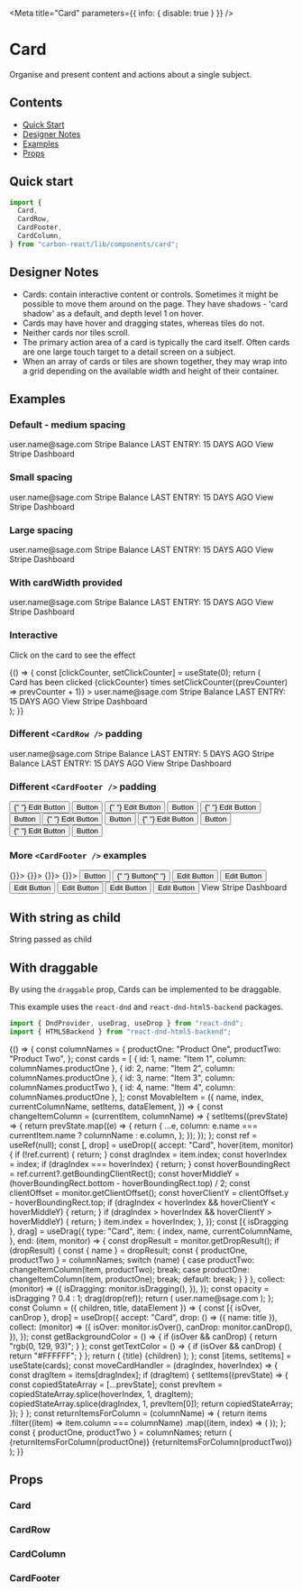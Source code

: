 
<Meta title="Card" parameters={{ info: { disable: true } }} />

# Card

Organise and present content and actions about a single subject.

## Contents

- [Quick Start](#quick-start)
- [Designer Notes](#designer-notes)
- [Examples](#examples)
- [Props](#props)

## Quick start

```javascript
import {
  Card,
  CardRow,
  CardFooter,
  CardColumn,
} from "carbon-react/lib/components/card";
```

## Designer Notes

- Cards: contain interactive content or controls.
  Sometimes it might be possible to move them around on the page. They have shadows - 'card shadow' as a default,
  and depth level 1 on hover.
- Cards may have hover and dragging states, whereas tiles do not.
- Neither cards nor tiles scroll.
- The primary action area of a card is typically the card itself.
  Often cards are one large touch target to a detail screen on a subject.
- When an array of cards or tiles are shown together,
  they may wrap into a grid depending on the available width and height of their container.

## Examples

### Default - medium spacing

<Canvas>
  <Story name="default">
    <Card>
      <CardRow>
        <CardColumn align="left">
          <Heading title="Stripe - [account name]" divider={false} />
          <Typography fontSize="16px" m={0}>
            user.name@sage.com
          </Typography>
        </CardColumn>
        <CardColumn align="right">
          <Icon type="image" />
        </CardColumn>
      </CardRow>
      <CardRow>
        <CardColumn>
          <Typography fontSize="16px" m={0} weight="bold">
            Stripe Balance
          </Typography>
          <Heading title="£ 0.00" divider={false} />
          <Typography>LAST ENTRY: 15 DAYS AGO</Typography>
        </CardColumn>
      </CardRow>
      <CardFooter>
        <CardColumn>
          <Link icon="link" href="https://carbon.sage.com/">
            View Stripe Dashboard
          </Link>
        </CardColumn>
      </CardFooter>
    </Card>
  </Story>
</Canvas>

### Small spacing

<Canvas>
  <Story name="small spacing">
    <Card spacing="small">
      <CardRow>
        <CardColumn align="left">
          <Heading title="Stripe - [account name]" divider={false} />
          <Typography fontSize="16px" m={0}>
            user.name@sage.com
          </Typography>
        </CardColumn>
        <CardColumn align="right">
          <Icon type="image" />
        </CardColumn>
      </CardRow>
      <CardRow pt={2} pb={2}>
        <CardColumn>
          <Typography fontSize="16px" m={0} weight="bold">
            Stripe Balance
          </Typography>
          <Heading title="£ 0.00" divider={false} />
          <Typography>LAST ENTRY: 15 DAYS AGO</Typography>
        </CardColumn>
      </CardRow>
      <CardFooter>
        <CardColumn>
          <Link icon="link" href="https://carbon.sage.com/">
            View Stripe Dashboard
          </Link>
        </CardColumn>
      </CardFooter>
    </Card>
  </Story>
</Canvas>

### Large spacing

<Canvas>
  <Story name="large spacing">
    <Card spacing="large">
      <CardRow>
        <CardColumn align="left">
          <Heading title="Stripe - [account name]" divider={false} />
          <Typography fontSize="16px" m={0}>
            user.name@sage.com
          </Typography>
        </CardColumn>
        <CardColumn align="right">
          <Icon type="image" />
        </CardColumn>
      </CardRow>
      <CardRow pt={4} pb={4}>
        <CardColumn>
          <Typography fontSize="16px" m={0} weight="bold">
            Stripe Balance
          </Typography>
          <Heading title="£ 0.00" divider={false} />
          <Typography>LAST ENTRY: 15 DAYS AGO</Typography>
        </CardColumn>
      </CardRow>
      <CardFooter>
        <CardColumn>
          <Link icon="link" href="https://carbon.sage.com/">
            View Stripe Dashboard
          </Link>
        </CardColumn>
      </CardFooter>
    </Card>
  </Story>
</Canvas>

### With cardWidth provided

<Canvas>
  <Story name="with cardWidth provided">
    <Card cardWidth="300px">
      <CardRow>
        <CardColumn align="left">
          <Heading title="Stripe - [account name]" divider={false} />
          <Typography fontSize="16px" m={0}>
            user.name@sage.com
          </Typography>
        </CardColumn>
        <CardColumn align="right">
          <Icon type="image" />
        </CardColumn>
      </CardRow>
      <CardRow>
        <CardColumn>
          <Typography fontSize="16px" m={0} weight="bold">
            Stripe Balance
          </Typography>
          <Heading title="£ 0.00" divider={false} />
          <Typography>LAST ENTRY: 15 DAYS AGO</Typography>
        </CardColumn>
      </CardRow>
      <CardFooter>
        <CardColumn>
          <Link icon="link" href="https://carbon.sage.com/">
            View Stripe Dashboard
          </Link>
        </CardColumn>
      </CardFooter>
    </Card>
  </Story>
</Canvas>

### Interactive

Click on the card to see the effect

<Canvas>
  <Story name="interactive" parameters={{ chromatic: { disable: true } }}>
    {() => {
      const [clickCounter, setClickCounter] = useState(0);
      return (
        <div>
          <Typography variant="b">
            Card has been clicked {clickCounter} times
          </Typography>
          <Card
            interactive
            action={() => setClickCounter((prevCounter) => prevCounter + 1)}
          >
            <CardRow>
              <CardColumn align="left">
                <Heading title="Stripe - [account name]" divider={false} />
                <Typography fontSize="16px" m={0}>
                  user.name@sage.com
                </Typography>
              </CardColumn>
              <CardColumn align="right">
                <Icon type="image" />
              </CardColumn>
            </CardRow>
            <CardRow>
              <CardColumn>
                <Typography fontSize="16px" m={0} weight="bold">
                  Stripe Balance
                </Typography>
                <Heading title="£ 0.00" divider={false} />
                <Typography>LAST ENTRY: 15 DAYS AGO</Typography>
              </CardColumn>
            </CardRow>
            <CardFooter>
              <CardColumn>
                <Link icon="link" href="https://carbon.sage.com/">
                  View Stripe Dashboard
                </Link>
              </CardColumn>
            </CardFooter>
          </Card>
        </div>
      );
    }}
  </Story>
</Canvas>

### Different `<CardRow />` padding

<Canvas>
  <Story
    name="different CardRow padding"
    parameters={{ chromatic: { disable: true } }}
  >
    <Card>
      <CardRow pt={2} pb={0}>
        <CardColumn align="left">
          <Heading title="Stripe - [account name]" divider={false} />
          <Typography fontSize="16px" m={0}>
            user.name@sage.com
          </Typography>
        </CardColumn>
        <CardColumn align="right">
          <Icon type="image" />
        </CardColumn>
      </CardRow>
      <CardRow pt={0} pb={4}>
        <CardColumn>
          <Typography fontSize="16px" m={0} weight="bold">
            Stripe Balance
          </Typography>
          <Heading title="£ 0.00" divider={false} />
          <Typography>LAST ENTRY: 5 DAYS AGO</Typography>
        </CardColumn>
      </CardRow>
      <CardRow pt={0} pb={4}>
        <CardColumn>
          <Typography fontSize="16px" m={0} weight="bold">
            Stripe Balance
          </Typography>
          <Heading title="£ 0.00" divider={false} />
          <Typography>LAST ENTRY: 15 DAYS AGO</Typography>
        </CardColumn>
      </CardRow>
      <CardFooter>
        <CardColumn>
          <Link icon="link" href="https://carbon.sage.com/">
            View Stripe Dashboard
          </Link>
        </CardColumn>
      </CardFooter>
    </Card>
  </Story>
</Canvas>

### Different `<CardFooter />` padding

<Canvas>
  <Story
    name="different CardFooter padding"
    parameters={{ chromatic: { disable: true } }}
  >
    <div>
      <Card>
        <CardFooter px={1} py={1}>
          <Box width="100%" display="flex" justifyContent="space-around">
            <Box flexGrow={1}>
              <Button p={0} buttonType="tertiary" iconType="edit">
                {" "}
                Edit Button
              </Button>
            </Box>
            <Box>
              <Button buttonType="primary"> Button </Button>
            </Box>
          </Box>
        </CardFooter>
      </Card>
      <Card>
        <CardFooter px={2} py={1}>
          <Box width="100%" display="flex" justifyContent="space-around">
            <Box flexGrow={1}>
              <Button p={0} buttonType="tertiary" iconType="edit">
                {" "}
                Edit Button
              </Button>
            </Box>
            <Box>
              <Button buttonType="primary"> Button </Button>
            </Box>
          </Box>
        </CardFooter>
      </Card>
      <Card>
        <CardFooter px={3} py={1}>
          <Box width="100%" display="flex" justifyContent="space-around">
            <Box flexGrow={1}>
              <Button p={0} buttonType="tertiary" iconType="edit">
                {" "}
                Edit Button
              </Button>
            </Box>
            <Box>
              <Button buttonType="primary"> Button </Button>
            </Box>
          </Box>
        </CardFooter>
      </Card>
      <Card>
        <CardFooter px={4} py={1}>
          <Box width="100%" display="flex" justifyContent="space-around">
            <Box flexGrow={1}>
              <Button p={0} buttonType="tertiary" iconType="edit">
                {" "}
                Edit Button
              </Button>
            </Box>
            <Box>
              <Button buttonType="primary"> Button </Button>
            </Box>
          </Box>
        </CardFooter>
      </Card>
      <Card>
        <CardFooter px={5} py={1}>
          <Box width="100%" display="flex" justifyContent="space-around">
            <Box flexGrow={1}>
              <Button p={0} buttonType="tertiary" iconType="edit">
                {" "}
                Edit Button
              </Button>
            </Box>
            <Box>
              <Button buttonType="primary"> Button </Button>
            </Box>
          </Box>
        </CardFooter>
      </Card>
      <Card>
        <CardFooter px={5} py={2}>
          <Box width="100%" display="flex" justifyContent="space-around">
            <Box flexGrow={1}>
              <Button p={0} buttonType="tertiary" iconType="edit">
                {" "}
                Edit Button
              </Button>
            </Box>
            <Box>
              <Button buttonType="primary"> Button </Button>
            </Box>
          </Box>
        </CardFooter>
      </Card>
    </div>
  </Story>
</Canvas>

### More `<CardFooter />` examples

<Canvas>
  <Story name="more examples of CardFooter">
    <div>
      <Card>
        <CardFooter p={1}>
          <Box
            alignItems="center"
            width="100%"
            display="flex"
            justifyContent="space-around"
          >
            <Box flexGrow={1}>
              <IconButton aria-label="Phone icon button" onAction={() => {}}>
                <Icon bgSize="medium" type="phone" />
              </IconButton>
              <IconButton aria-label="Phone icon button" onAction={() => {}}>
                <Icon bgSize="medium" type="phone" />
              </IconButton>
              <IconButton aria-label="Phone icon button" onAction={() => {}}>
                <Icon bgSize="medium" type="phone" />
              </IconButton>
              <IconButton aria-label="Phone icon button" onAction={() => {}}>
                <Icon bgSize="medium" type="phone" />
              </IconButton>
            </Box>
            <Box>
              <Button buttonType="tertiary"> Button </Button>
              <Button buttonType="primary" ml={2}>
                {" "}
                Button{" "}
              </Button>
            </Box>
          </Box>
        </CardFooter>
      </Card>
      <Card cardWidth="400px">
        <CardFooter px={2} py={1}>
          <Box
            width="100%"
            alignItems="center"
            display="flex"
            justifyContent="center"
          >
            <Button
              p={0}
              iconPosition="after"
              iconType="edit"
              buttonType="tertiary"
            >
              Edit Button
            </Button>
            <VerticalDivider tint={80} py={0} px={2} h={30} />
            <Button
              p={0}
              iconPosition="after"
              iconType="edit"
              buttonType="tertiary"
              ml={2}
            >
              Edit Button
            </Button>
            <VerticalDivider tint={80} py={0} px={2} h={30} />
            <Button
              p={0}
              iconPosition="after"
              iconType="edit"
              buttonType="tertiary"
              ml={2}
            >
              Edit Button
            </Button>
          </Box>
        </CardFooter>
      </Card>
      <Card cardWidth="400px">
        <CardFooter variant="transparent" px={2} py={1}>
          <Box
            width="100%"
            alignItems="center"
            display="flex"
            justifyContent="center"
          >
            <Button
              p={0}
              iconPosition="after"
              iconType="edit"
              buttonType="tertiary"
            >
              Edit Button
            </Button>
            <VerticalDivider tint={80} py={0} px={2} h={30} />
            <Button
              p={0}
              iconPosition="after"
              iconType="edit"
              buttonType="tertiary"
              ml={2}
            >
              Edit Button
            </Button>
            <VerticalDivider tint={80} py={0} px={2} h={30} />
            <Button
              p={0}
              iconPosition="after"
              iconType="edit"
              buttonType="tertiary"
              ml={2}
            >
              Edit Button
            </Button>
          </Box>
        </CardFooter>
      </Card>
      <Card>
        <CardFooter p={2}>
          <Box display="flex" width="100%" justifyContent="center">
            <Link icon="link" href="https://carbon.sage.com/">
              View Stripe Dashboard
            </Link>
          </Box>
        </CardFooter>
      </Card>
    </div>
  </Story>
</Canvas>

## With string as child

<Canvas>
  <Story
    name="with string as child"
    parameters={{ chromatic: { disable: true } }}
  >
    <div>
      <Card>String passed as child</Card>
    </div>
  </Story>
</Canvas>

## With draggable

By using the `draggable` prop, Cards can be implemented to be draggable.

This example uses the `react-dnd` and `react-dnd-html5-backend` packages.

```javascript
import { DndProvider, useDrag, useDrop } from "react-dnd";
import { HTML5Backend } from "react-dnd-html5-backend";
```

<Canvas>
  <Story name="with draggable" parameters={{ chromatic: { disable: true } }}>
    {() => {
      const columnNames = {
        productOne: "Product One",
        productTwo: "Product Two",
      };
      const cards = [
        { id: 1, name: "Item 1", column: columnNames.productOne },
        { id: 2, name: "Item 2", column: columnNames.productOne },
        { id: 3, name: "Item 3", column: columnNames.productTwo },
        { id: 4, name: "Item 4", column: columnNames.productOne },
      ];
      const MovableItem = ({
        name,
        index,
        currentColumnName,
        setItems,
        dataElement,
      }) => {
        const changeItemColumn = (currentItem, columnName) => {
          setItems((prevState) => {
            return prevState.map((e) => {
              return {
                ...e,
                column: e.name === currentItem.name ? columnName : e.column,
              };
            });
          });
        };
        const ref = useRef(null);
        const [, drop] = useDrop({
          accept: "Card",
          hover(item, monitor) {
            if (!ref.current) {
              return;
            }
            const dragIndex = item.index;
            const hoverIndex = index;
            if (dragIndex === hoverIndex) {
              return;
            }
            const hoverBoundingRect = ref.current?.getBoundingClientRect();
            const hoverMiddleY =
              (hoverBoundingRect.bottom - hoverBoundingRect.top) / 2;
            const clientOffset = monitor.getClientOffset();
            const hoverClientY = clientOffset.y - hoverBoundingRect.top;
            if (dragIndex < hoverIndex && hoverClientY < hoverMiddleY) {
              return;
            }
            if (dragIndex > hoverIndex && hoverClientY > hoverMiddleY) {
              return;
            }
            item.index = hoverIndex;
          },
        });
        const [{ isDragging }, drag] = useDrag({
          type: "Card",
          item: {
            index,
            name,
            currentColumnName,
          },
          end: (item, monitor) => {
            const dropResult = monitor.getDropResult();
            if (dropResult) {
              const { name } = dropResult;
              const { productOne, productTwo } = columnNames;
              switch (name) {
                case productTwo:
                  changeItemColumn(item, productTwo);
                  break;
                case productOne:
                  changeItemColumn(item, productOne);
                  break;
                default:
                  break;
              }
            }
          },
          collect: (monitor) => ({
            isDragging: monitor.isDragging(),
          }),
        });
        const opacity = isDragging ? 0.4 : 1;
        drag(drop(ref));
        return (
          <Box
            ref={ref}
            style={{
              opacity,
              borderRadius: "5px",
              backgroundColor: "#FAFDFF",
              height: "100px",
              width: "80%",
              margin: "16px auto",
              display: "flex",
              justifyContent: "center",
              alignItems: "center",
              boxShadow: "0px 0px 3px rgba(0, 0, 0, 0.5)",
            }}
          >
            <Card id={name} draggable data-element={dataElement}>
              <CardRow>
                <CardColumn align="left">
                  <Heading title={name} divider={false} />
                  <Typography>user.name@sage.com</Typography>
                </CardColumn>
                <CardColumn align="right">
                  <Icon type="image" />
                </CardColumn>
              </CardRow>
            </Card>
          </Box>
        );
      };
      const Column = ({ children, title, dataElement }) => {
        const [{ isOver, canDrop }, drop] = useDrop({
          accept: "Card",
          drop: () => ({ name: title }),
          collect: (monitor) => ({
            isOver: monitor.isOver(),
            canDrop: monitor.canDrop(),
          }),
        });
        const getBackgroundColor = () => {
          if (isOver && canDrop) {
            return "rgb(0, 129, 93)";
          }
        };
        const getTextColor = () => {
          if (isOver && canDrop) {
            return "#FFFFFF";
          }
        };
        return (
          <Box
            ref={drop}
            style={{
              backgroundColor: getBackgroundColor(),
              borderRadius: "10px",
              boxShadow: "1px 1px 3px rgba(0, 0, 0, 0.5)",
              border: "2px solid #7d7d7d",
              height: "max-content",
              minHeight: "100px",
              width: "260px",
              display: "flex",
              justifyContent: "center",
              flexWrap: "wrap",
            }}
            m={2}
            data-element={dataElement}
          >
            <Typography variant="p" color={getTextColor()}>
              {title}
            </Typography>
            {children}
          </Box>
        );
      };
      const [items, setItems] = useState(cards);
      const moveCardHandler = (dragIndex, hoverIndex) => {
        const dragItem = items[dragIndex];
        if (dragItem) {
          setItems((prevState) => {
            const copiedStateArray = [...prevState];
            const prevItem = copiedStateArray.splice(hoverIndex, 1, dragItem);
            copiedStateArray.splice(dragIndex, 1, prevItem[0]);
            return copiedStateArray;
          });
        }
      };
      const returnItemsForColumn = (columnName) => {
        return items
          .filter((item) => item.column === columnName)
          .map((item, index) => (
            <MovableItem
              key={item.id}
              name={item.name}
              currentColumnName={item.column}
              setItems={setItems}
              index={index}
              moveCardHandler={moveCardHandler}
              dataElement={`draggable-card-${item.id}`}
            />
          ));
      };
      const { productOne, productTwo } = columnNames;
      return (
        <Box width="700px" height="450px">
          <div
            style={{
              display: "flex",
              flexDirection: "row",
              justifyContent: "space-around",
            }}
          >
            <DndProvider backend={HTML5Backend}>
              <Column title={productOne} dataElement="draggable-container-1">
                {returnItemsForColumn(productOne)}
              </Column>
              <Column title={productTwo} dataElement="draggable-container-2">
                {returnItemsForColumn(productTwo)}
              </Column>
            </DndProvider>
          </div>
        </Box>
      );
    }}
  </Story>
</Canvas>

## Props

### Card

<StyledSystemProps noHeader margin of={Card} />

### CardRow

<StyledSystemProps noHeader padding of={CardRow} />

### CardColumn

<ArgsTable of={CardColumn} />

### CardFooter

<StyledSystemProps spacing noHeader of={CardFooter} />
